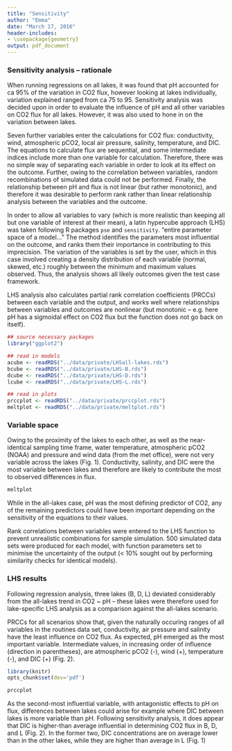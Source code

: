 ```yaml
---
title: "Sensitivity"
author: "Emma"
date: "March 17, 2016"
header-includes:
- \usepackage{geometry} 
output: pdf_document
---
```


### Sensitivity analysis -- rationale

When running regressions on all lakes, it was found that pH accounted for ca 95% of the variation in CO2 flux, however looking at lakes individually, variation explained ranged from ca 75 to 95. Sensitivity analysis was decided upon in order to evaluate the influence of pH and all other variables on CO2 flux for all lakes. However, it was also used to hone in on the variation between lakes. 

Seven further variables enter the calculations for CO2 flux: conductivity, wind, atmospheric pCO2, local air pressure, salinity, temperature, and DIC. The equations to calculate flux are sequential, and some intermediate indices include more than one variable for calculation. Therefore, there was no simple way of separating each variable in order to look at its effect on the outcome. Further, owing to the correlation between variables, random recombinations of simulated data could not be performed. Finally, the relationship between pH and flux is not linear (but rather monotonic), and therefore it was desirable to perform rank rather than linear relationship analysis between the variables and the outcome.

In order to allow all variables to vary (which is more realistic than keeping all but one variable of interest at their mean), a latin hypercube approach (LHS) was taken following R packages `pse` and `sensitivity`. "entire parameter space of a model..." The method identifies the parameters most influential on the outcome, and ranks them their importance in contributing to this imprecision. The variation of the variables is set by the user, which in this case involved creating a density distribution of each variable (normal, skewed, etc.) roughly between the minimum and maximum values observed. Thus, the analysis shows all likely outcomes given the test case framework. 

LHS analysis also calculates partial rank correlation coefficients (PRCCs) between each variable and the output, and works well where relationships between variables and outcomes are nonlinear (but monotonic -- e.g. here pH has a sigmoidal effect on CO2 flux but the function does not go back on itself).

```r
## source necessary packages
library("ggplot2")

## read in models
acube <- readRDS("../data/private/LHSall-lakes.rds")
bcube <- readRDS("../data/private/LHS-B.rds")
dcube <- readRDS("../data/private/LHS-D.rds")
lcube <- readRDS("../data/private/LHS-L.rds")

## read in plots
prccplot <- readRDS("../data/private/prccplot.rds")
meltplot <- readRDS("../data/private/meltplot.rds")

```

### Variable space

Owing to the proximity of the lakes to each other, as well as the near-identical sampling time frame, water temperature, atmospheric pCO2 (NOAA) and pressure and wind data (from the met office), were not very variable across the lakes (Fig. 1). Conductivity, salinity, and DIC were 
the most variable between lakes and therefore are likely to contribute the most to observed differences in flux. 
```r
meltplot
```

While in the all-lakes case, pH was the most defining predictor of CO2, any of the remaining predictors could have been important depending on the sensitivity of the equations to their values.

Rank correlations between variables were entered to the LHS function to prevent unrealistic combinations for sample simulation. 500 simulated data sets were produced for each model, with function parameters set to minimise the uncertainty of the output (\< 10% sought out by performing similarity checks for identical models).

### LHS results

Following regression analysis, three lakes (B, D, L) deviated considerably from the all-lakes trend in CO2 ~ pH -- these lakes were therefore used for lake-specific LHS analysis as a comparison against the all-lakes scenario.

PRCCs for all scenarios show that, given the naturally occuring ranges of all variables in the routines data set, conductivity, air pressure and salinity have the least influence on CO2 flux. As expected, pH emerged as the most important variable. Intermediate values, in increasing order of influence (direction in parentheses), are atmospheric pCO2 (-), wind (+), temperature (-), and DIC (+) (Fig. 2). 
```r
library(knitr)
opts_chunk$set(dev='pdf')
```
```r
prccplot
```

As the second-most influential variable, with antagonistic effects to pH on flux, differences between lakes could arise for example where DIC between lakes is more variable than pH. Following sensitivity analysis, it does appear that DIC is higher-than average influential in determining CO2 flux in B, D, and L (Fig. 2). In the former two, DIC concentrations are on average lower than in the other lakes, while they are higher than average in L (Fig. 1)

